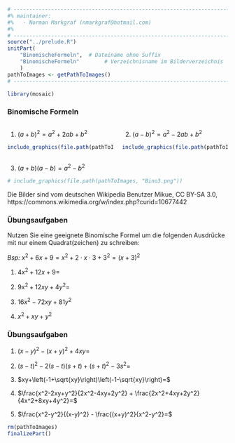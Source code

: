 ```r
# ---------------------------------------------------------------------------
#% maintainer:
#%   - Norman Markgraf (nmarkgraf@hotmail.com)
#%
# ---------------------------------------------------------------------------
source("../prelude.R")
initPart(
    "BinomischeFormeln",  # Dateiname ohne Suffix
    "BinomischeFormeln"        # Verzeichnisname im Bilderverzeichnis 
    )
pathToImages <- getPathToImages()
# ---------------------------------------------------------------------------

library(mosaic)

```

### Binomische Formeln

:::::: {.columns}
::: {.column width="49%"}

1. $(a+b)^2 = a^2 + 2 ab + b^2$

```r
include_graphics(file.path(pathToImages, "Bino1.png"))
```

:::
::: {.column width="49%"}

2. $(a-b)^2 = a^2 - 2ab + b^2$

```r
include_graphics(file.path(pathToImages, "Bino2.png"))
```

:::
::::::

3. $(a+b)(a-b) = a^2 - b^2$

```r
# include_graphics(file.path(pathToImages, "Bino3.png"))
```


[Die Bilder sind vom deutschen Wikipedia Benutzer Mikue, CC BY-SA 3.0, https://commons.wikimedia.org/w/index.php?curid=10677442]{.tiny}


### Übungsaufgaben

Nutzen Sie eine geeignete Binomische Formel um die folgenden Ausdrücke mit nur einem Quadrat(zeichen) zu schreiben:

*Bsp:* $\displaystyle x^2+6x+9 = x^2+2\cdot x \cdot 3 + 3^2 = (x+3)^2$


1. $\displaystyle 4x^2+12x+9=$\setlength{\itemsep}{12pt}

2. $\displaystyle 9x^2+12xy+4y^2=$

3. $\displaystyle 16x^2-72xy+81y^2$

4. $\displaystyle x^2+ xy +y^2$


### Übungsaufgaben

1. $(x-y)^2-(x+y)^2 + 4xy =$\setlength{\itemsep}{12pt}

2. $(s-t)^2-2(s-t)(s+t)+(s+t)^2-3s^2=$

3. $xy+\left(-1+\sqrt{xy}\right)\left(-1-\sqrt{xy}\right)=$

4. $\frac{x^2-2xy+y^2}{2x^2-4xy+2y^2} + \frac{2x^2+4xy+2y^2}{4x^2+8xy+4y^2}=$

5. $\frac{x^2-y^2}{(x-y)^2} - \frac{(x+y)^2}{x^2-y^2}=$


```r
rm(pathToImages)
finalizePart()
```
